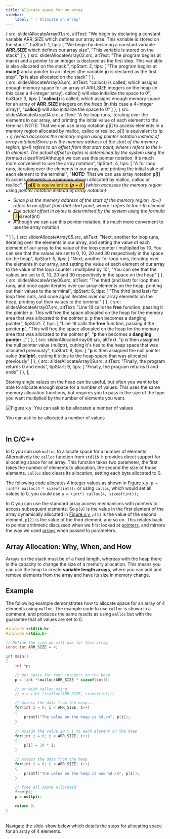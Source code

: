 ```yaml
---
title: Allocate space for an array
sidebar:
    label: " - Allocate an Array"
---
```




  {
    src: sliderAllocateArray01.src,
    altText: "We begin by declaring a constant variable ARR_SIZE which defines our array size. This variable is stored on the stack.",
    tipStart: 1,
    tips: [
      "We begin by declaring a constant variable <strong>ARR_SIZE</strong> which defines our array size",
      "This variable is stored on the stack"
    ]
  },
  {
    src: sliderAllocateArray02.src,
    altText: "The program begins at main() and a pointer to an integer is declared as the first step. This variable is also allocated on the stack.",
    tipStart: 2,
    tips: [
      "The program begins at <strong>main()</strong> and a pointer to an integer (the variable <strong>p</strong>) is declared as the first step",
      "<strong>p</strong> is also allocated on the stack"
    ]
  },  
  {
    src: sliderAllocateArray03.src,
    altText: "calloc() is called, which assigns enough memory space for an array of ARR_SIZE integers on the heap (in this case a 4-integer array). calloc() will also initialize the space to 0",
    tipStart: 3,
    tips: [
      "<strong>calloc()</strong> is called, which assigns enough memory space for an array of <strong>ARR_SIZE</strong> integers on the heap (in this case a 4-integer array)",
      "<strong>calloc()</strong> will also initialize the space to 0"
    ]
  },
  {
    src: sliderAllocateArray04.src,
    altText: "A for loop runs, iterating over the elements in our array, and printing the initial value of each element to the terminal. NOTE: That we can use array notation p[i] to access elements in a memory region allocated by malloc, calloc or realloc. p[i] is equivalent to *(p + i) (which accesses the memory region using pointer notation instead of array notation)Since p is the memory address of the start of the memory region, (p+i) refers to an offset from that start point, where i refers to the i-th element. The actual offset in bytes is determined by the system using the formula i*sizeof(int)Although we can use this pointer notation, it's much more convenient to use the array notation",
    tipStart: 4,
    tips: [
      "A for loop runs, iterating over the elements in our array, and printing the initial value of each element to the terminal",
      "<strong>NOTE:</strong> That we can use array notation <strong>p[i]</strong> to access elements in a memory region allocated by malloc, calloc or realloc",
      "<span style='border: 2px solid black; border-radius: 4px; background-color: #ffd966; padding-top: 3px; padding-bottom: 3px; padding-left: 5px; padding-right: 5px;margin-bottom: 2px; margin-top: 4px;'><strong>p[i]</strong> is equivalent to <strong>*(p + i)</strong></span> (which accesses the memory region using pointer notation instead of array notation)<ul><li>Since p is the memory address of the start of the memory region, (p+i) refers to an offset from that start point, where i refers to the i-th element</li><li>The actual offset in bytes is determined by the system using the formula <span style='border: 2px solid black; border-radius: 4px; background-color: #ffd966; padding-top: 3px; padding-bottom: 3px; padding-left: 5px; padding-right: 5px;margin-bottom: 4px;margin-top:4px;'>i*sizeof(int)</span></li><li>Although we can use this pointer notation, it's much more convenient to use the array notation</li></ul>"
    ]
  },
  {
    src: sliderAllocateArray05.src,
    altText: "Next, another for loop runs, iterating over the elements in our array, and setting the value of each element of our array to the value of the loop counter i multiplied by 10. You can see that the values are set to 0, 10, 20 and 30 respectively in the space on the heap",
    tipStart: 5,
    tips: [
      "Next, another for loop runs, iterating over the elements in our array, and setting the value of each element of our array to the value of the loop counter <strong>i</strong> multiplied by 10",
      "You can see that the values are set to 0, 10, 20 and 30 respectively in the space on the heap"
    ]
  },
  {
    src: sliderAllocateArray06.src,
    altText: "The third (and last) for loop then runs, and once again iterates over our array elements on the heap, printing out their values to the terminal",
    tipStart: 6,
    tips: [
      "The third (and last) for loop then runs, and once again iterates over our array elements on the heap, printing out their values to the terminal"
    ]
  },
  {
    src: sliderAllocateArray07.src,
    altText: "Line 18 calls the <strong>free</strong> function, passing it the pointer p. This will free the space allocated on the heap for the memory area that was allocated to the pointer p. p then becomes a dangling pointer",
    tipStart: 7,
    tips: [
      "Line 18 calls the <strong>free</strong> function, passing it the pointer <strong>p</strong>",
      "This will free the space allocated on the heap for the memory area that was allocated to the pointer <strong>p</strong>",
      "<strong>p</strong> then becomes a <strong>dangling pointer</strong>..."
    ]
  },
  {
    src: sliderAllocateArray08.src,
    altText: "p is then assigned the null pointer value (nullptr), cutting it's ties to the heap space that was allocated previously",
    tipStart: 8,
    tips: [
      "<strong>p</strong> is then assigned the null pointer value (<strong>nullptr</strong>), cutting it's ties to the heap space that was allocated previously"
    ]
  },
  {
    src: sliderAllocateArray09.src,
    altText: "Finally, the program returns 0 and ends",
    tipStart: 9,
    tips: [
      "Finally, the program returns 0 and ends"
    ]
  },
];

Storing single values on the heap can be useful, but often you want to be able to allocate enough space for a number of values. This uses the same memory allocation functions, but requires you to pass in the size of the type you want multiplied by the number of elements you want.

<a id="FigureArrayAllocateMemory"></a>

![Figure x.y: You can ask to be allocated a number of values](./images/array-allocate-memory.png "You can ask to be allocated a number of values")
<div class="caption">You can ask to be allocated a number of values</div><br/>

## In C/C++

In C you can use `malloc` to allocate space for a number of elements. Alternatively the `calloc` function from `stdlib.h` provides direct support for allocating space for an array. This function takes two parameter, the first takes the number of elements to allocation, the second the size of those elements. `calloc` also clears its allocation, setting each byte allocated to 0.

The following code allocates 4 integer values as shown in [Figure x.y](#FigureArrayAllocateMemory): `p = (int*) malloc(4 * sizeof(int));` or using `calloc`, which would set all values to 0, you could use `p = (int*) calloc(4, sizeof(int));`

In C you can use the standard array access mechanisms with pointers to access subsequent elements. So `p[0]` is the value in the first element of the array dynamically allocated in [Figure x.y](#FigureArrayAllocateMemory), `p[1]` is the value of the second element, `p[2]` is the value of the third element, and so on. This relates back to pointer arithmetic discussed when we first looked at [pointers](/book/part-2-organised-code/4-indirect-access/2-trailside/02-01-pointer-use), and mirrors the way we used [arrays](/book/part-2-organised-code/5-working-with-multiples/1-concepts/00-05-array-params) when passed to parameters.

## Array Allocation: Why, When, and How

Arrays on the stack must be of a fixed length, whereas with the heap there is the capacity to change the size of a memory allocation. This means you can use the heap to create **variable length arrays**, where you can add and remove elements from the array and have its size in memory change.

## Example

The following example demonstrates how to allocate space for an array of 4 elements using `malloc`. The example code to use `calloc` is shown in a comment, and produces the same results as using `malloc` but with the guarantee that all values are set to 0.

```c
#include <stdlib.h>
#include <stdio.h>

// Define the size we will use for this array
const int ARR_SIZE = 4;

int main()
{
    int *p;

    // get space for four integers on the heap
    p = (int *)malloc(ARR_SIZE * sizeof(int));

    // or with calloc using:
    // p = (int *)calloc(ARR_SIZE, sizeof(int));

    // Access the data from the heap...
    for(int i = 0; i < ARR_SIZE; i++)
    {
        printf("The value on the heap is %d.\n", p[i]);
    }
    
    // Assign the value 10 x i to each element on the heap
    for(int i = 0; i < ARR_SIZE; i++)
    {
        p[i] = 10 * i;
    }

    // Access the data from the heap
    for(int i = 0; i < ARR_SIZE; i++)
    {
        printf("The value on the heap is now %d.\n", p[i]);
    }

    // free all sapce allocated
    free(p);
    p = nullptr;

    return 0;
}
```

<br/>
Navigate the slide-show below which details the steps for allocating space for an array of 4 elements.
<br/>
<MySwiper client:only height="" images={sliderAllocateArray}></MySwiper>
